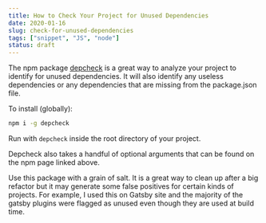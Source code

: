 ```yaml
---
title: How to Check Your Project for Unused Dependencies
date: 2020-01-16
slug: check-for-unused-dependencies
tags: ["snippet", "JS", "node"]
status: draft
---
```


The npm package [depcheck](https://www.npmjs.com/package/depcheck) is a great way to analyze your project to identify for unused dependencies. It will also identify any useless dependencies or any dependencies that are missing from the package.json file.

To install (globally):

```bash
npm i -g depcheck
```

Run with `depcheck` inside the root directory of your project.

Depcheck also takes a handful of optional arguments that can be found on the npm page linked above.

Use this package with a grain of salt. It is a great way to clean up after a big refactor but it may generate some false positives for certain kinds of projects. For example, I used this on Gatsby site and the majority of the gatsby plugins were flagged as unused even though they are used at build time.
